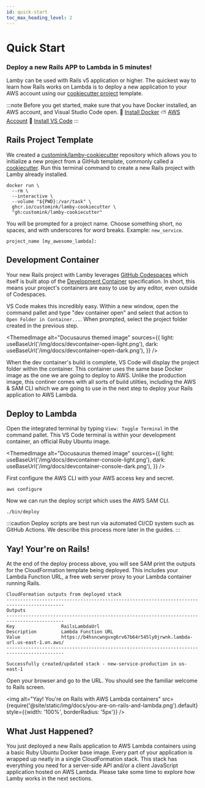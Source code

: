 ```yaml
---
id: quick-start
toc_max_heading_level: 2
---
```



# Quick Start

### Deploy a new Rails APP to Lambda in 5 minutes!

Lamby can be used with <DocLink id="anatomy" name="existing" /> Rails v5 application or higher. The quickest way to learn how Rails works on Lambda is to deploy a new application to your AWS account using our [cookiecutter project](https://github.com/customink/lamby-cookiecutter) template.

:::note
Before you get started, make sure that you have Docker installed, an AWS account, and Visual Studio Code open. 🚢 [Install Docker](https://www.docker.com) ⛅️ [AWS Account](https://aws.amazon.com/free) 📝 [Install VS Code](https://code.visualstudio.com)
:::

## Rails Project Template

We created a [customink/lamby-cookiecutter](https://github.com/customink/lamby-cookiecutter) repository which allows you to initialize a new project from a GitHub template, commonly called a [cookiecutter](https://github.com/cookiecutter/cookiecutter). Run this terminal command to create a new Rails project with Lamby already installed.

```shell
docker run \
  --rm \
  --interactive \
  --volume "${PWD}:/var/task" \
  ghcr.io/customink/lamby-cookiecutter \
  "gh:customink/lamby-cookiecutter"
```

You will be prompted for a project name. Choose something short, no spaces, and with underscores for word breaks. Example: `new_service`.

```
project_name [my_awesome_lambda]: 
```

## Development Container

Your new Rails project with Lamby leverages [GitHub Codespaces](https://github.com/features/codespaces) which itself is built atop of the [Development Container](https://containers.dev) specification. In short, this means your project's containers are easy to use by any editor, even outside of Codespaces. 

VS Code makes this incredibly easy. Within a new window, open the command pallet and type "dev container open" and select that action to `Open Folder in Container...`. When prompted, select the project folder created in the previous step.

<ThemedImage
  alt="Docusaurus themed image"
  sources={{
    light: useBaseUrl('/img/docs/devcontainer-open-light.png'),
    dark: useBaseUrl('/img/docs/devcontainer-open-dark.png'),
  }}
/>

When the dev container's build is complete, VS Code will display the project folder within the container. This container uses the same base Docker image as the one we are going to deploy to AWS. Unlike the production image, this continer comes with all sorts of build utilties, including the AWS & SAM CLI which we are going to use in the next step to deploy your Rails application to AWS Lambda. 

## Deploy to Lambda

Open the integrated terminal by typing `View: Toggle Terminal` in the command pallet. This VS Code terminal is within your development container, an official Ruby Ubuntu image.

<ThemedImage
  alt="Docusaurus themed image"
  sources={{
    light: useBaseUrl('/img/docs/devcontainer-console-light.png'),
    dark: useBaseUrl('/img/docs/devcontainer-console-dark.png'),
  }}
/>

First configure the AWS CLI with your AWS access key and secret.

```shell
aws configure
```

Now we can run the deploy script which uses the AWS SAM CLI.

```shell
./bin/deploy
```

:::caution
Deploy scripts are best run via automated CI/CD system such as GitHub Actions. We describe this process more later in the guides.
:::

## Yay! Your're on Rails!

At the end of the deploy process above, you will see SAM print the outputs for the CloudFormation template being deployed. This includes your Lambda Function URL, a free web server proxy to your Lambda container running Rails. 

```
CloudFormation outputs from deployed stack
-------------------------------------------------------------------------------------------
Outputs                                                                                                          
-------------------------------------------------------------------------------------------
Key                 RailsLambdaUrl                                                                               
Description         Lambda Function URL                                                                          
Value               https://b4hsncwngvxg6rv67b64r545ly0jrwnk.lambda-url.us-east-1.on.aws/                        
-------------------------------------------------------------------------------------------

Successfully created/updated stack - new-service-production in us-east-1
```

Open your browser and go to the URL. You should see the familiar welcome to Rails screen.

<img alt="Yay! You're on Rails with AWS Lambda containers" src={require('@site/static/img/docs/you-are-on-rails-and-lambda.png').default} style={{width: '100%', borderRadius: '5px'}} />


## What Just Happened?

You just deployed a new Rails application to AWS Lambda containers using a basic Ruby Ubuntu Docker base image. Every part of your application is wrapped up neatly in a single CloudFormation stack. This stack has everything you need for a server-side API and/or a client JavaScript application hosted on AWS Lambda. Please take some time to explore how Lamby works in the next sections.
